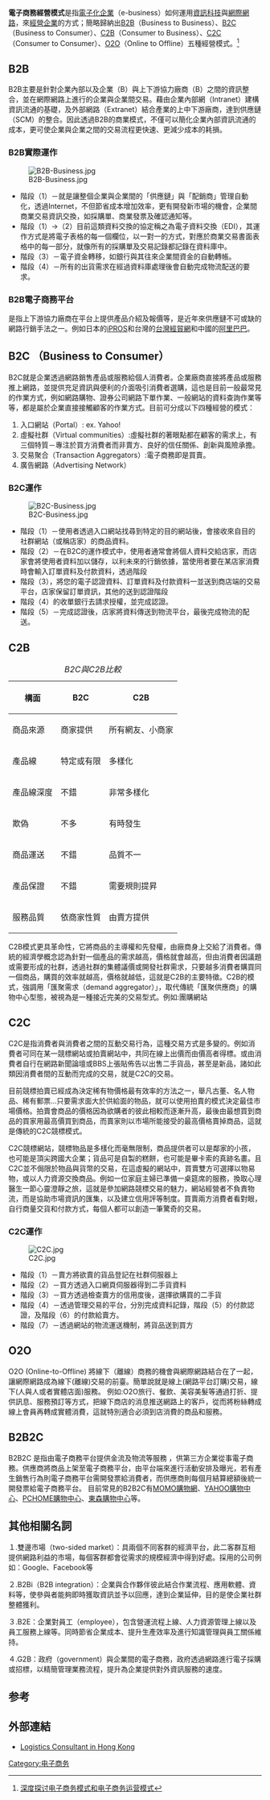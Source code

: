 {{multiple issues|
{{copyedit|time=2020-04-24T07:02:20+00:00}}
{{non-free|time=2020-04-24T07:02:20+00:00}}
{{original research|time=2020-04-24T07:02:20+00:00}}
{{refimprove|time=2020-04-24T07:02:20+00:00}}
{{disputed|time=2012-10-09T15:08:13+00:00}}
{{Expert|time=2015-12-14T03:55:40+00:00}}
}}
'''電子商務經營模式'''是指[[電子化企業|電子化企業]]（e-business）如何運用[[資訊科技|資訊科技]]與[[網際網路|網際網路]]，來[[經營|經營]][[企業|企業]]的方式；簡略歸納出[[B2B|B2B]]（Business to Business）、[[B2C|B2C]]（Business to Consumer）、[[C2B|C2B]]（Consumer to Business）、[[C2C|C2C]]（Consumer to Consumer）、[[O2O|O2O]]（Online to Offline）五種經營模式。<ref>[http://www.chinaz.com/web/2011/0420/173560.shtml 深度探讨电子商务模式和电子商务运营模式]</ref>

==B2B==
B2B主要是針對企業內部以及企業（B）與上下游協力廠商（B）之間的資訊整合，並在網際網路上進行的企業與企業間交易。藉由企業內部網（Intranet）建構資訊流通的基礎，及外部網路（Extranet）結合產業的上中下游廠商，達到供應鏈（SCM）的整合。因此透過B2B的商業模式，不僅可以簡化企業內部資訊流通的成本，更可使企業與企業之間的交易流程更快速、更減少成本的耗損。
===B2B實際運作===
[[File:B2B-Business.jpg|thumb]]
* 階段（1）－就是讓整個企業與企業間的「供應鏈」與「配銷商」管理自動化，透過Internet，不但節省成本增加效率，更有開發新市場的機會，企業間商業交易資訊交換，如採購單、商業發票及確認通知等。
* 階段（1）→（2）目前這類資料交換的協定稱之為電子資料交換（EDI），其運作方式是將電子表格的每一個欄位，以一對一的方式，對應於商業交易書面表格中的每一部分，就像所有的採購單及交易記錄都記錄在資料庫中。
* 階段（3）－電子資金轉移，如銀行與其往來企業間資金的自動轉帳。
* 階段（4）－所有的出貨需求在經過資料庫處理後會自動完成物流配送的要求。

===B2B電子商務平台===
是指上下游協力廠商在平台上提供產品介紹及報價等，是近年來供應鏈不可或缺的網路行銷手法之一。例如日本的[http://www.ipros.jp iPROS]和台灣的[http://www.taiwantrade.com.tw/CH/ 台灣經貿網]和中國的[https://www.1688.com 阿里巴巴]。

== B2C （Business to Consumer）==
B2C就是企業透過網路銷售產品或服務給個人消費者。企業廠商直接將產品或服務推上網路，並提供充足資訊與便利的介面吸引消費者選購，這也是目前一般最常見的作業方式，例如網路購物、證券公司網路下單作業、一般網站的資料查詢作業等等，都是屬於企業直接接觸顧客的作業方式。目前可分成以下四種經營的模式：
# 入口網站（Portal）: ex. Yahoo!
# 虛擬社群（Virtual communities）:虛擬社群的著眼點都在顧客的需求上，有三個特質－專注於買方消費者而非賣方、良好的信任關係、創新與風險承擔。
# 交易聚合（Transaction Aggregators）:電子商務即是買賣。
# 廣告網路（Advertising Network）

===B2C運作===
[[File:B2C-Business.jpg|thumb]]
* 階段（1）－使用者透過入口網站找尋到特定的目的網站後，會接收來自目的社群網站（或稱店家）的商品資料。
* 階段（2）－在B2C的運作模式中，使用者通常會將個人資料交給店家，而店家會將使用者資料加以儲存，以利未來的行銷依據，當使用者要在某店家消費時會輸入訂單資料及付款資料，透過階段
* 階段（3），將您的電子認證資料、訂單資料及付款資料一並送到商店端的交易平台，店家保留訂單資訊，其他的送到認證階段
* 階段（4）的收單銀行去請求授權，並完成認證。
* 階段（5）－完成認證後，店家將資料傳送到物流平台，最後完成物流的配送。

==C2B==
{| class="wikitable" style="float: right; margin-left: 1em;"
|+ ''B2C與C2B比較''
! 構面
! B2C
! C2B
|-
| 商品來源
| 商家提供
| 所有網友、小商家
|-
| 產品線
| 特定或有限
| 多樣化
|-
| 產品線深度
| 不錯
| 非常多樣化
|-
| 欺偽
| 不多
| 有時發生
|-
| 商品運送
| 不錯
| 品質不一
|-
| 產品保證
| 不錯
| 需要規則提昇
|-	
| 服務品質
| 依商家性質
| 由賣方提供
|}
C2B模式更具革命性，它將商品的主導權和先發權，由廠商身上交給了消費者。傳統的經濟學概念認為針對一個產品的需求越高，價格就會越高，但由消費者因議題或需要形成的社群，透過社群的集體議價或開發社群需求，只要越多消費者購買同一個商品，購買的效率就越高，價格就越低，這就是C2B的主要特徵。C2B的模式，強調用「匯聚需求（demand aggregator）」，取代傳統「匯聚供應商」的購物中心型態，被視為是一種接近完美的交易型式。例如:團購網站

==C2C==
C2C是指消費者與消費者之間的互動交易行為，這種交易方式是多變的。例如消費者可同在某一競標網站或拍賣網站中，共同在線上出價而由價高者得標。或由消費者自行在網路新聞論壇或BBS上張貼佈告以出售二手貨品，甚至是新品，諸如此類因消費者間的互動而完成的交易，就是C2C的交易。

目前競標拍賣已經成為決定稀有物價格最有效率的方法之一，舉凡古董、名人物品、稀有郵票…只要需求面大於供給面的物品，就可以使用拍賣的模式決定最佳市場價格。拍賣會商品的價格因為欲購者的彼此相較而逐漸升高，最後由最想買到商品的買家用最高價買到商品，而賣家則以市場所能接受的最高價格賣掉商品，這就是傳統的C2C競標模式。

C2C競標網站，競標物品是多樣化而毫無限制，商品提供者可以是鄰家的小孩，也可能是頂尖跨國大企業；貨品可是自製的糕餅，也可能是畢卡索的真跡名畫。且C2C並不侷限於物品與貨幣的交易，在這虛擬的網站中，買賣雙方可選擇以物易物，或以人力資源交換商品。例如一位家庭主婦已準備一桌筵席的服務，換取心理醫生一節心靈澄靜之旅，這就是參加網路競標交易的魅力，網站經營者不負責物流，而是協助市場資訊的匯集，以及建立信用評等制度。買賣兩方消費者看對眼，自行商量交貨和付款方式，每個人都可以創造一筆驚奇的交易。

===C2C運作===
[[File:C2C.jpg|thumb]]
* 階段（1）－賣方將欲賣的貨品登記在社群伺服器上
* 階段（2）－買方透過入口網頁伺服器得到二手貨資料
* 階段（3）－買方透過檢查賣方的信用度後，選擇欲購買的二手貨
* 階段（4）－透過管理交易的平台，分別完成資料記錄，階段（5）的付款認證，及階段（6）的付款給賣方。
* 階段（7）－透過網站的物流運送機制，將貨品送到買方


==O2O==
O2O (Online-to-Offline)
將線下（離線）商務的機會與網際網路結合在了一起，讓網際網路成為線下(離線)交易的前臺。簡單說就是線上(網路平台訂購)交易，線下(人與人或者實體店面)服務。
例如:O2O旅行、餐飲、美容美髮等通過打折、提供訊息、服務預訂等方式，把線下商店的消息推送網路上的客戶，從而將粉絲轉成線上會員再轉成實體消費，這就特別適合必須到店消費的商品和服務。

==B2B2C==
B2B2C  是指由電子商務平台提供金流及物流等服務 ，供第三方企業從事電子商務。供應商將商品上架至電子商務平台，由平台端來進行活動安排及曝光，若有產生銷售行為則電子商務平台需開發票給消費者，而供應商則每個月結算總額後統一開發票給電子商務平台。
目前常見的B2B2C有[http://www.momoshop.com.tw/ MOMO購物網]、[https://tw.buy.yahoo.com/ YAHOO購物中心]、[http://24h.pchome.com.tw/index/ PCHOME購物中心]、[https://web.archive.org/web/20170313041824/http://www.etmall.com.tw/PAGES/home.aspx 東森購物中心]等。

== 其他相關名詞 ==

１.雙邊市場（two-sided market）：具兩個不同客群的經濟平台，此二客群互相提供網路利益的市場，每個客群都會從需求的規模經濟中得到好處。採用的公司例如：Google、Facebook等

２.B2Bi（B2B integration）：企業與合作夥伴彼此結合作業流程、應用軟體、資料等，使參與者能夠即時獲取資訊並予以回應，達到企業延伸，目的是使企業社群整體獲利。

３.B2E：企業對員工（employee），包含營運流程上線、人力資源管理上線以及員工服務上線等。同時節省企業成本、提升生產效率及進行知識管理與員工關係維持。

４.G2B：政府（government）與企業間的電子商務，政府透過網路進行電子採購或招標，以精簡管理業務流程，提升為企業提供對外資訊服務的速度。

==参考==
<references/>

[[Category:电子商务|Category:电子商务]]

==外部連結==
*[https://web.archive.org/web/20151117030159/http://www.rf-con.com/ Logistics Consultant in Hong Kong]